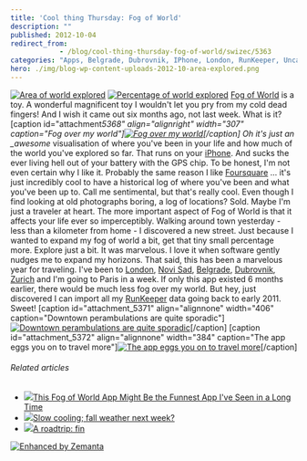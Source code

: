 ```yaml
---
title: 'Cool thing Thursday: Fog of World'
description: ""
published: 2012-10-04
redirect_from: 
            - /blog/cool-thing-thursday-fog-of-world/swizec/5363
categories: "Apps, Belgrade, Dubrovnik, IPhone, London, RunKeeper, Uncategorized, Zurich"
hero: ./img/blog-wp-content-uploads-2012-10-area-explored.png
---
```

[![Area of world explored](http://swizec.com/blog/wp-content/uploads/2012/10/area-explored.png "Area of world explored")](./img/blog-wp-content-uploads-2012-10-area-explored.png) [![Percentage of world explored](http://swizec.com/blog/wp-content/uploads/2012/10/percentage-explored.png "Percentage of world explored")](./img/blog-wp-content-uploads-2012-10-percentage-explored.png) [Fog of World](http://fogofworld.com) is a toy. A wonderful magnificent toy I wouldn&#x27;t let you pry from my cold dead fingers! And I wish it came out six months ago, not last week. What is it? \[caption id=&quot;attachment*5368&quot; align=&quot;alignright&quot; width=&quot;307&quot; caption=&quot;Fog over my world&quot;][![Fog over my world](http://swizec.com/blog/wp-content/uploads/2012/10/ljubljana-fog.png "Fog over my world")](./img/blog-wp-content-uploads-2012-10-ljubljana-fog.png)\[/caption] Oh it&#x27;s just an \_awesome* visualisation of where you&#x27;ve been in your life and how much of the world you&#x27;ve explored so far. That runs on your [iPhone](http://www.apple.com/iphone "iPhone"). And sucks the ever living hell out of your battery with the GPS chip. To be honest, I&#x27;m not even certain why I like it. Probably the same reason I like [Foursquare](http://www.foursquare.com/ "Foursquare") ... it&#x27;s just incredibly cool to have a historical log of where you&#x27;ve been and what you&#x27;ve been up to. Call me sentimental, but that&#x27;s really cool. Even though I find looking at old photographs boring, a log of locations? Sold. Maybe I&#x27;m just a traveler at heart. The more important aspect of Fog of World is that it affects your life ever so imperceptibly. Walking around town yesterday - less than a kilometer from home - I discovered a new street. Just because I wanted to expand my fog of world a bit, get that tiny small percentage more. Explore just a bit. It was marvelous. I love it when software gently nudges me to expand my horizons. That said, this has been a marvelous year for traveling. I&#x27;ve been to [London](<http://maps.google.com/maps?ll=51.5072222222,-0.1275&spn=0.1,0.1&q=51.5072222222,-0.1275 (London)&t=h> "London"), [Novi Sad](<http://maps.google.com/maps?ll=45.25,19.85&spn=0.1,0.1&q=45.25,19.85 (Novi%20Sad)&t=h> "Novi Sad"), [Belgrade](<http://maps.google.com/maps?ll=44.8205555556,20.4622222222&spn=0.1,0.1&q=44.8205555556,20.4622222222 (Belgrade)&t=h> "Belgrade"), [Dubrovnik](http://whc.unesco.org/en/list/95 "Old City of Dubrovnik"), [Zurich](<http://maps.google.com/maps?ll=47.3666666667,8.55&spn=0.1,0.1&q=47.3666666667,8.55 (Zurich)&t=h> "Zurich") and I&#x27;m going to Paris in a week. If only this app existed 6 months earlier, there would be much less fog over my world. But hey, just discovered I can import all my [RunKeeper](http://www.runkeeper.com/ "RunKeeper") data going back to early 2011. Sweet! \[caption id=&quot;attachment_5371&quot; align=&quot;alignnone&quot; width=&quot;406&quot; caption=&quot;Downtown perambulations are quite sporadic&quot;][![Downtown perambulations are quite sporadic](http://swizec.com/blog/wp-content/uploads/2012/10/downtown-ljubljana-fog.png "Downtown perambulations are quite sporadic")](./img/blog-wp-content-uploads-2012-10-downtown-ljubljana-fog.png)\[/caption] \[caption id=&quot;attachment_5372&quot; align=&quot;alignnone&quot; width=&quot;384&quot; caption=&quot;The app eggs you on to travel more&quot;][![The app eggs you on to travel more](http://swizec.com/blog/wp-content/uploads/2012/10/photo-3.png "The app eggs you on to travel more")](./img/blog-wp-content-uploads-2012-10-photo-3.png)\[/caption]

###### Related articles

- [![](http://i.zemanta.com/116068823_80_80.jpg)](http://www.gizmodo.co.uk/2012/10/this-fog-of-world-app-might-be-the-funnest-app-ive-seen-in-a-long-time/)[This Fog of World App Might Be the Funnest App I&#x27;ve Seen in a Long Time](http://www.gizmodo.co.uk/2012/10/this-fog-of-world-app-might-be-the-funnest-app-ive-seen-in-a-long-time/)
- [![](http://i.zemanta.com/116196619_80_80.jpg)](http://www.ocregister.com/news/inland-373439-weather-highs.html)[Slow cooling; fall weather next week?](http://www.ocregister.com/news/inland-373439-weather-highs.html)
- [![](http://i.zemanta.com/104877705_80_80.jpg)](http://swizec.com/blog/a-roadtrip-fin/swizec/4972)[A roadtrip: fin](http://swizec.com/blog/a-roadtrip-fin/swizec/4972)

[![Enhanced by Zemanta](http://img.zemanta.com/zemified_e.png?x-id=2cb8658c-ea3c-4051-b034-52ef0d0481f1)](http://www.zemanta.com/?px "Enhanced by Zemanta")
